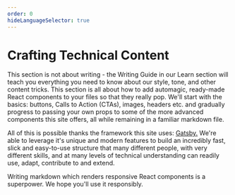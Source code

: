 ```yaml
---
order: 0
hideLanguageSelector: true
---
```


# Crafting Technical Content

This section is not about writing - the Writing Guide in our Learn section will teach you everything
you need to know about our style, tone, and other content tricks. This section is all about how to
add automagic, ready-made React components to your files so that they really pop. We'll start with the basics:
buttons, Calls to Action (CTAs), images, headers etc. and gradually progress to passing your own props to
some of the more advanced components this site offers, all while remaining in a familiar markdown file.

All of this is possible thanks the framework this site uses: [Gatsby.](https://www.gatsbyjs.org/) We're
able to leverage it's unique and modern features to build an incredibly fast, slick and easy-to-use
structure that many different people, with very different skills, and at many levels of technical
understanding can readily use, adapt, contribute to and extend.

Writing markdown which renders responsive React components is a superpower. We hope you'll use it responsibly.
